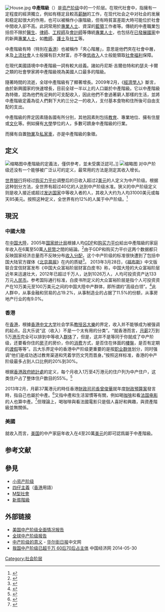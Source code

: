 [[File:House.jpg|thumb]]
'''中產階級'''（{{lang-en|middle class}}）是[[资产阶级|资产阶级]]中的一个阶层。在現代社會中，指擁有一定程度的經濟獨立，例如有穩定且較高[[薪酬|薪酬]]的工作，在现代社会之中对社会的发展和稳定起很大的作用，也可以被稱作小康階級，但有時貧富差距大時可能位於社會中間收入卻不高。此詞常用於[[專業人士|專業人士]]、資深的[[藍領|藍領]]工作者等。傳統的中產職業包括但不限於[[醫生|醫生]]、[[律師|律師]]、[[工程師|工程師]]及[[會計師|會計師]]等傳統[[專業人士|專業人士]]，也包括在[[已發展國家|已發展國家]]中的新興[[專業人士|專業人士]]，如[[教師|教師]]、[[護士|護士]]及[[社工|社工]]等。

中產階級有時（特別在[[香港|香港]]）也被稱作「夾心階層」，意思是他們夾在社會中層，未及[[上流社會|上流社會]]人士般擁有巨大財富，亦不像[[弱勢群體|低收入]]人士般能領取[[社會福利|社會福利]]保障。

在現代美國語境中中產階級一詞有較大歧義。諸如丹尼斯·吉爾伯特和約瑟夫·卡爾之類的社會學家將中產階級視為美國人口最多的階級。

隨著時間的流逝，全球中產階級有了顯著增長。2009年2月，《[[经济学人|經濟學人]]》斷言，由於新興國家的快速增長，目前全球一半以上的人口屬於中產階級。它以中產階級為特徵，認為他們有足夠的可支配收入，因此他們不會過著窮人那樣的生活，並將中產階級定義為從人們剩下大約三分之一的收入，支付基本食物和住所後可自由支配的支出。

中產階級的界定因素隨各國有所分別，其他因素則包括[[教育|教育]]、專業地位、擁有住屋或[[文化|文化]]等。例如擁有[[大學|大學]]學位的人，多數可躋身中產階級的行業。

而擁有自置[[物業|物業]]及[[轿车|私家車]]，亦是中產階級的象徵。

==定义==
[[File:Indian_middle_class.JPG|缩略图]]中產階級的定義法，僅供參考，並未受廣泛認可。]]
[[File:MOS_TaiShuiHangVillage_03.jpg|缩略图]]
对中产阶级还没有一个能够被广泛认可的定义，最常用的方法是测定其收入增长。

[[世界银行|世界银行]]将经过[[购买力平价|购买力平价]]调整后的日收入超过2[[美元|美元]]的人定义为中产阶级。根据这种划分方法，全世界有超过40亿的人达到中产阶级水准。狭义的中产阶级定义则是收入接近或超过[[发达国家|发达国家]]中等收入者的人，其收入大约为人均31000美元或每天85美元。按照这种定义，全世界有约12%的人属于中产阶级。<ref>{{cite web|author=Shimelse Ali, Uri Dadush|title=A new measure of the global middle class|url=http://www.voxeu.org/article/new-measure-global-middle-class|accessdate=2012-07-03|date=2 Jun 2012|archive-date=2012-07-22|archive-url=https://web.archive.org/web/20120722202231/http://www.voxeu.org/article/new-measure-global-middle-class|dead-url=no}}</ref>

==現況==
=== 中國大陸 ===
在[[中国大陸|中国大陸]]，2005年[[国家统计局|国家统计局]]根據人均[[国内生产总值|GDP]]和[[购买力平价|购买力平价]]給出中產階級的家庭年收入在6萬至50萬[[人民幣|人民幣]]之間的結論。<ref>{{cite news|url=http://info.china.alibaba.com/news/detail/v1-d5456189.html|title=中产阶级门槛:年收入6万|date=2005-02-13|publisher=阿里巴巴网|accessdate=2007-01-12|archive-date=2007-03-11|archive-url=https://web.archive.org/web/20070311183050/http://info.china.alibaba.com/news/detail/v1-d5456189.html/|dead-url=no}}</ref>由于GDP和购买力平价这两个数据都只反映国家经济总量而不反映分布[[收入分配|收入分配]]，这个中产阶级的标准很快遭到了包括中国大陆官方媒体《[[北京晨报|北京晨报]]》在内的质疑<ref>{{cite web|url=http://www.people.com.cn/GB/jingji/1037/3132404.html|title=家庭年收入6万－50万 中国首个中产标准遭质疑|publisher=人民网|deadurl=yes|archiveurl=https://web.archive.org/web/20080607045955/http://www.people.com.cn/GB/jingji/1037/3132404.html|archivedate=2008-06-07|accessdate=2009-04-14}}</ref>。
2013年3月28日，《[[福布斯|福布斯]]》中文版联合宜信财富发布《中国大众富裕阶层财富白皮书》称，中国大陸的大众富裕阶层近年来迅速壮大，2012年已超过千万人，达到1026万人，人均可投资资产达133万元[[人民币|人民币]]。参考国际通行标准，白皮书所定义的大众富裕阶层是指个人可投资资产在10万美元至100万美元之间的中国大陸中产群体，即所谓的“高级白领”。<ref>{{cite news|url=http://epaper.bjnews.com.cn/html/2013-03/29/content_421237.htm?div=-1|title=报告称中国大陸“高级白领”超七成希望子女留学海外|date=2013-03-29|publisher=新京报|accessdate=2013-03-29|archive-date=2013-04-07|archive-url=https://web.archive.org/web/20130407163121/http://epaper.bjnews.com.cn/html/2013-03/29/content_421237.htm?div=-1|dead-url=no}}</ref>此人群中，从事金融和贸易的占19.2%，从事制造业的占据了11.5%的份额，从事房地产行业的有9.0%。

=== 香港 ===
在[[香港|香港]]，根據[[香港中文大学|香港中文大学]]社会学系[[教授|教授]][[呂大樂|呂大樂]]的界定，收入并不能够成为被强调的起点。吕大乐说“这（收入）不是一个太有用的分类”。“就香港而言，[[月薪|月薪]]2万到5万[[港币|港币]]完全可以排到中等收入[[群体|群体]]了，但是，这并不是等同于你就成了中产阶级，还要看你住的[[房子|房子]]的房价，你的[[消费|消费]]方式，是否住在体面的[[樓盤|樓盤]]，是否有定期的[[旅行|渡假]]等等”。吕大乐界定中的香港中产阶级更重要的是按[[职业|职业]][[群体|群体]]划分，同时强调“他们是成功透过教育渠道和凭着学历文凭而晋身。”按照这样标准，香港的中产阶级最多占到人口比例的20%到30%。

根据[[香港|香港]][[政府統計處|政府統計處]]的定义，每个月收入1万至4万港元的住户列为中产住户，这类住户占了整体住户数目的55%。<ref>{{cite news|archive-url=https://web.archive.org/web/20070224120232/http://hk.news.yahoo.com/070222/12/226ho.html|url=http://hk.news.yahoo.com/070222/12/226ho.html|title=中產向下流貧富愈見懸殊 學者指呈M形社會 統計處做專題研究|date=2007-02-23|archive-date=2007-02-24|accessdate=2019-05-04|work=明報|dead-url=no}}</ref>

2013年2月，月薪37萬港元的時任香港[[財政司司長|財政司司長]][[曾俊華|曾俊華]]就年度[[財政預算案|財政預算案]]發言時，指自己也屬於中產。<ref>{{cite web|title=曾俊華否認協助「中產」不力|url=http://hk.news.yahoo.com/%E6%9B%BE%E4%BF%8A%E8%8F%AF%E5%90%A6%E8%AA%8D%E5%8D%94%E5%8A%A9-%E4%B8%AD%E7%94%A2-%E4%B8%8D%E5%8A%9B-032200236.html|publisher=星島日報|accessdate=05-03-2013|archive-date=2013-03-03|archive-url=https://web.archive.org/web/20130303060939/http://hk.news.yahoo.com/%E6%9B%BE%E4%BF%8A%E8%8F%AF%E5%90%A6%E8%AA%8D%E5%8D%94%E5%8A%A9-%E4%B8%AD%E7%94%A2-%E4%B8%8D%E5%8A%9B-032200236.html|dead-url=no}}</ref>又指中產和生活習慣等有關，例如喝[[咖啡|咖啡]]和看[[法国电影|法国电影]]的人也算中產。<ref>{{cite web |title=曾俊華：中產非用收入設限 |url=http://hk.news.yahoo.com/%E6%9B%BE%E4%BF%8A%E8%8F%AF-%E4%B8%AD%E7%94%A2%E9%9D%9E%E7%94%A8%E6%94%B6%E5%85%A5%E8%A8%AD%E9%99%90-010211057.html |publisher=明報 |accessdate=05-03-2013 |archiveurl=https://archive.is/20130428160050/http://hk.news.yahoo.com/%E6%9B%BE%E4%BF%8A%E8%8F%AF-%E4%B8%AD%E7%94%A2%E9%9D%9E%E7%94%A8%E6%94%B6%E5%85%A5%E8%A8%AD%E9%99%90-010211057.html |archivedate=2013-04-28 |deadurl=yes }}</ref>但理論上，喝咖啡與看法國電影只是個人喜好和興趣，與資產階級並無關係。

=== 美國 ===
{{see|美国中产阶级}}
就收入而言，[[美国|美国]]的中产家庭年收入在4至20萬[[美元|美元]]的即可認爲屬于中產階級。

== 参考文献==
{{Reflist|32em}}

==參見==
* [[小资产阶级|小资产阶级]]
* [[四仔主義|四仔主義]]（[[香港|香港]]用語）
* [[M型社會|M型社會]]
* [[新貧階級|新貧階級]]

{{社会阶层}}

==外部链接==
* [https://web.archive.org/web/20121102113758/http://lady.163.com/05/1008/10/1VHKMJE900261IFS.html 美国中产阶级全面情况报告]
* [https://web.archive.org/web/20111104005515/http://book.sina.com.cn/nzt/fin/quanqiuzhongchanjieji/index.shtml 全球中产阶级报告]
* [https://web.archive.org/web/20140527212806/http://cn.wsj.com/gb/middleclasslife.asp 中产阶级的意义] - [[华尔街日报|华尔街日报]]中文网
* [http://finance.ce.cn/rolling/201303/29/t20130329_17085975.shtml 我国中产阶级已超千万 60后70后占主体]{{Wayback|url=http://finance.ce.cn/rolling/201303/29/t20130329_17085975.shtml |date=20140531090806 }} 中国经济网  2014-05-30


[[Category:社会阶层|Category:社会阶层]]